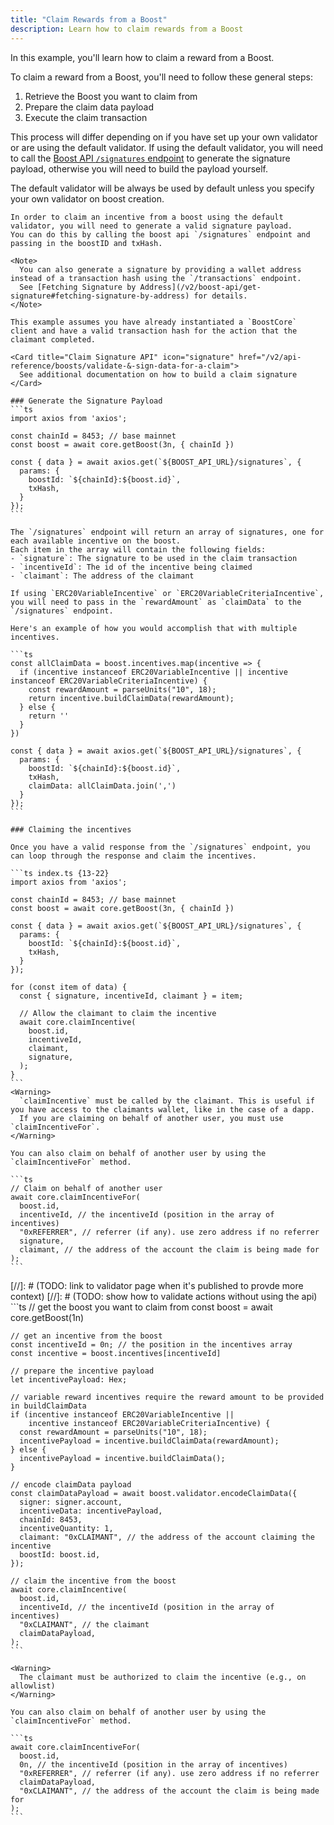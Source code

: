 ```yaml
---
title: "Claim Rewards from a Boost"
description: Learn how to claim rewards from a Boost
---
```

In this example, you'll learn how to claim a reward from a Boost.

To claim a reward from a Boost, you'll need to follow these general steps:

1. Retrieve the Boost you want to claim from
2. Prepare the claim data payload
3. Execute the claim transaction

This process will differ depending on if you have set up your own validator or are using the default validator.
If using the default validator, you will need to call the [Boost API `/signatures` endpoint](/v2/boost-api/get-signature) to generate the signature payload, 
otherwise you will need to build the payload yourself.

<Tip>
  The default validator will be always be used by default unless you specify your own validator on boost creation.
</Tip>

<Tabs>
  <Tab title="Using the Default Validator">

    In order to claim an incentive from a boost using the default validator, you will need to generate a valid signature payload.
    You can do this by calling the boost api `/signatures` endpoint and passing in the boostID and txHash.

    <Note>
      You can also generate a signature by providing a wallet address instead of a transaction hash using the `/transactions` endpoint. 
      See [Fetching Signature by Address](/v2/boost-api/get-signature#fetching-signature-by-address) for details.
    </Note>

    This example assumes you have already instantiated a `BoostCore` client and have a valid transaction hash for the action that the claimant completed.

    <Card title="Claim Signature API" icon="signature" href="/v2/api-reference/boosts/validate-&-sign-data-for-a-claim">
      See additional documentation on how to build a claim signature
    </Card>

    ### Generate the Signature Payload
    ```ts
    import axios from 'axios';

    const chainId = 8453; // base mainnet
    const boost = await core.getBoost(3n, { chainId })

    const { data } = await axios.get(`${BOOST_API_URL}/signatures`, {
      params: {
        boostId: `${chainId}:${boost.id}`,
        txHash,
      }
    });
    ```

    The `/signatures` endpoint will return an array of signatures, one for each available incentive on the boost.
    Each item in the array will contain the following fields:
    - `signature`: The signature to be used in the claim transaction
    - `incentiveId`: The id of the incentive being claimed
    - `claimant`: The address of the claimant

    If using `ERC20VariableIncentive` or `ERC20VariableCriteriaIncentive`, you will need to pass in the `rewardAmount` as `claimData` to the `/signatures` endpoint.

    Here's an example of how you would accomplish that with multiple incentives.

    ```ts
    const allClaimData = boost.incentives.map(incentive => {
      if (incentive instanceof ERC20VariableIncentive || incentive instanceof ERC20VariableCriteriaIncentive) {
        const rewardAmount = parseUnits("10", 18);
        return incentive.buildClaimData(rewardAmount);
      } else {
        return ''
      }
    })

    const { data } = await axios.get(`${BOOST_API_URL}/signatures`, {
      params: {
        boostId: `${chainId}:${boost.id}`,
        txHash,
        claimData: allClaimData.join(',')
      }
    });
    ```

    ### Claiming the incentives

    Once you have a valid response from the `/signatures` endpoint, you can loop through the response and claim the incentives.

    ```ts index.ts {13-22}
    import axios from 'axios';

    const chainId = 8453; // base mainnet
    const boost = await core.getBoost(3n, { chainId })

    const { data } = await axios.get(`${BOOST_API_URL}/signatures`, {
      params: {
        boostId: `${chainId}:${boost.id}`,
        txHash,
      }
    });

    for (const item of data) {
      const { signature, incentiveId, claimant } = item;

      // Allow the claimant to claim the incentive
      await core.claimIncentive(
        boost.id,
        incentiveId,
        claimant,
        signature,
      );
    }
    ```
    <Warning>
      `claimIncentive` must be called by the claimant. This is useful if you have access to the claimants wallet, like in the case of a dapp.
      If you are claiming on behalf of another user, you must use `claimIncentiveFor`.
    </Warning>

    You can also claim on behalf of another user by using the `claimIncentiveFor` method.

    ```ts
    // Claim on behalf of another user
    await core.claimIncentiveFor(
      boost.id,
      incentiveId, // the incentiveId (position in the array of incentives)
      "0xREFERRER", // referrer (if any). use zero address if no referrer
      signature,
      claimant, // the address of the account the claim is being made for
    );
    ```
  </Tab>
  <Tab title="Using Your Own Validator" >
    [//]: # (TODO: link to validator page when it's published to provde more context)
    [//]: # (TODO: show how to validate actions without using the api)
    ```ts
    // get the boost you want to claim from
    const boost = await core.getBoost(1n)

    // get an incentive from the boost
    const incentiveId = 0n; // the position in the incentives array
    const incentive = boost.incentives[incentiveId]

    // prepare the incentive payload
    let incentivePayload: Hex;

    // variable reward incentives require the reward amount to be provided in buildClaimData
    if (incentive instanceof ERC20VariableIncentive ||
        incentive instanceof ERC20VariableCriteriaIncentive) {
      const rewardAmount = parseUnits("10", 18);
      incentivePayload = incentive.buildClaimData(rewardAmount);
    } else {
      incentivePayload = incentive.buildClaimData();
    }

    // encode claimData payload
    const claimDataPayload = await boost.validator.encodeClaimData({
      signer: signer.account,
      incentiveData: incentivePayload,
      chainId: 8453,
      incentiveQuantity: 1,
      claimant: "0xCLAIMANT", // the address of the account claiming the incentive
      boostId: boost.id,
    });

    // claim the incentive from the boost
    await core.claimIncentive(
      boost.id,
      incentiveId, // the incentiveId (position in the array of incentives)
      "0xCLAIMANT", // the claimant
      claimDataPayload,
    );
    ```

    <Warning>
      The claimant must be authorized to claim the incentive (e.g., on allowlist)
    </Warning>

    You can also claim on behalf of another user by using the `claimIncentiveFor` method.

    ```ts
    await core.claimIncentiveFor(
      boost.id,
      0n, // the incentiveId (position in the array of incentives)
      "0xREFERRER", // referrer (if any). use zero address if no referrer
      claimDataPayload,
      "0xCLAIMANT", // the address of the account the claim is being made for
    );
    ```
  </Tab>
</Tabs>
